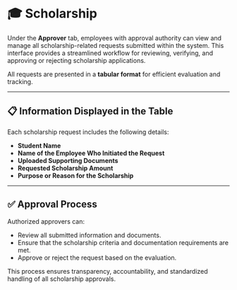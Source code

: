 # 🎓 Scholarship

Under the **Approver** tab, employees with approval authority can view and manage all scholarship-related requests submitted within the system. This interface provides a streamlined workflow for reviewing, verifying, and approving or rejecting scholarship applications.

All requests are presented in a **tabular format** for efficient evaluation and tracking.

---

## 📋 Information Displayed in the Table

Each scholarship request includes the following details:

- **Student Name**
- **Name of the Employee Who Initiated the Request**
- **Uploaded Supporting Documents**
- **Requested Scholarship Amount**
- **Purpose or Reason for the Scholarship**

---

## ✅ Approval Process

Authorized approvers can:

- Review all submitted information and documents.
- Ensure that the scholarship criteria and documentation requirements are met.
- Approve or reject the request based on the evaluation.

This process ensures transparency, accountability, and standardized handling of all scholarship approvals.
